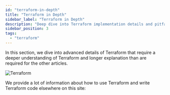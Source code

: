 ```yaml
---
id: "terraform-in-depth"
title: "Terraform in Depth"
sidebar_label: "Terraform in Depth"
description: "Deep dive into Terraform implementation details and pitfalls"
sidebar_position: 3
tags:
  - "terraform"
---
```


<Intro>
  In this section, we dive into advanced details of Terraform that require a deeper understanding of Terraform and longer explanation than are required for the other articles.
</Intro>

![Terraform](/assets/08bcd99-terraform.png)

We provide a lot of information about how to use Terraform and write Terraform code elsewhere on this site:

<DocCardList/>
